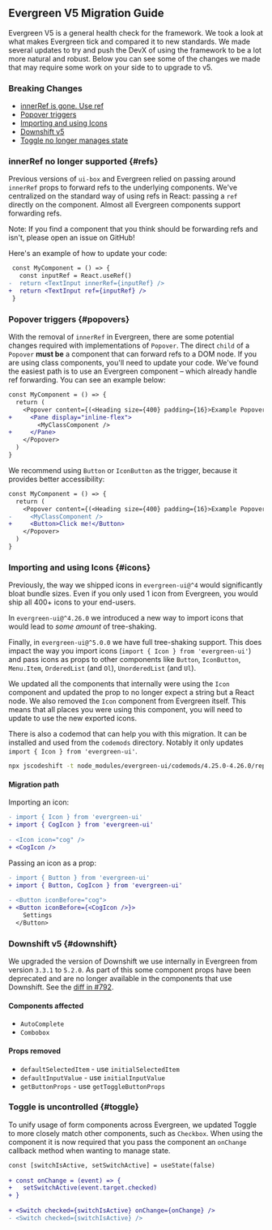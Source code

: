 

## Evergreen V5 Migration Guide

Evergreen V5 is a general health check for the framework. We took a look at what makes Evergreen tick
and compared it to new standards. We made several updates to try and push the DevX of using the framework
to be a lot more natural and robust. Below you can see some of the changes we made that may require some
work on your side to to upgrade to v5.

### Breaking Changes

 - [innerRef is gone. Use ref](#refs)
 - [Popover triggers](#popovers)
 - [Importing and using Icons](#icons)
 - [Downshift v5](#downshift)
 - [Toggle no longer manages state](#toggle)

### innerRef no longer supported {#refs}

Previous versions of `ui-box` and Evergreen relied on passing around `innerRef` props to forward refs to the underlying components.
We've centralized on the standard way of using refs in React: passing a `ref` directly on the component. Almost all Evergreen components
support forwarding refs.

Note: If you find a component that you think should be forwarding refs and isn't, please open an issue on GitHub!

Here's an example of how to update your code:

```diff static
 const MyComponent = () => {
   const inputRef = React.useRef()
-  return <TextInput innerRef={inputRef} />
+  return <TextInput ref={inputRef} />
 }
```

### Popover triggers {#popovers}
With the removal of `innerRef` in Evergreen, there are some potential changes required with implementations of `Popover`.
The direct `child` of a `Popover` **must be** a component that can forward refs to a DOM node. If you are using class components,
you'll need to update your code. We've found the easiest path is to use an Evergreen component – which already handle ref forwarding.
You can see an example below:

```diff static
const MyComponent = () => {
  return (
    <Popover content={(<Heading size={400} padding={16}>Example Popover</Heading>)}
+     <Pane display="inline-flex">
        <MyClassComponent />
+     </Pane>
    </Popover>
  )
}
```

We recommend using `Button` or `IconButton` as the trigger, because it provides better accessibility:

```diff static
const MyComponent = () => {
  return (
    <Popover content={(<Heading size={400} padding={16}>Example Popover</Heading>)}
-     <MyClassComponent />
+     <Button>Click me!</Button>
    </Popover>
  )
}
```

### Importing and using Icons {#icons}

Previously, the way we shipped icons in `evergreen-ui@^4` would significantly bloat bundle sizes. Even if you only
used 1 icon from Evergreen, you would ship all 400+ icons to your end-users.

In `evergreen-ui@^4.26.0` we introduced a new way to import icons that would lead to _some amount_ of tree-shaking.

Finally, in `evergreen-ui@^5.0.0` we have full tree-shaking support. This does impact the way you import icons (`import { Icon } from 'evergreen-ui'`) and pass
icons as props to other components like `Button`, `IconButton`, `Menu.Item`, `OrderedList` (and `Ol`), `UnorderedList` (and `Ul`).

We updated all the components that internally were using the `Icon` component and updated the prop to no longer expect a string but a React node.
We also removed the `Icon` component from Evergreen itself. This means that all places you were using this component, you will need to
update to use the new exported icons.

There is also a codemod that can help you with this migration. It can be installed and used from the `codemods` directory. Notably it only
updates `import { Icon } from 'evergreen-ui'`.

```sh static
npx jscodeshift -t node_modules/evergreen-ui/codemods/4.25.0-4.26.0/replace-icon-imports.js --parser=tsx --extensions=js,ts,tsx <your file target> --dry --print
```

#### Migration path

Importing an icon:

```diff static
- import { Icon } from 'evergreen-ui'
+ import { CogIcon } from 'evergreen-ui'
 
- <Icon icon="cog" />
+ <CogIcon />
```

Passing an icon as a prop:

```diff static
- import { Button } from 'evergreen-ui'
+ import { Button, CogIcon } from 'evergreen-ui'
 
- <Button iconBefore="cog">
+ <Button iconBefore={<CogIcon />}>
    Settings
  </Button>
```

### Downshift v5 {#downshift}

We upgraded the version of Downshift we use internally in Evergreen from version `3.3.1` to `5.2.0`. As part of this some
component props have been deprecated and are no longer available in the components that use Downshift.
See the [diff in #792](https://github.com/segmentio/evergreen/pull/792).

#### Components affected
 - `AutoComplete`
 - `Combobox`

#### Props removed
 - `defaultSelectedItem` - use `initialSelectedItem`
 - `defaultInputValue` - use `initialInputValue`
 - `getButtonProps` - use `getToggleButtonProps`

### Toggle is uncontrolled {#toggle}

To unify usage of form components across Evergreen, we updated Toggle to more closely match other components, such as `Checkbox`.
When using the component it is now required that you pass the component an `onChange` callback method when wanting to manage state.

```diff static
const [switchIsActive, setSwitchActive] = useState(false)
 
+ const onChange = (event) => {
+   setSwitchActive(event.target.checked)
+ }
 
+ <Switch checked={switchIsActive} onChange={onChange} />
- <Switch checked={switchIsActive} />
```
